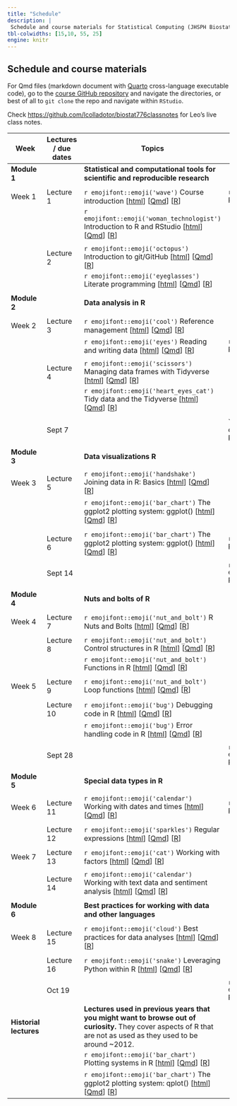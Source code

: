 ```yaml
---
title: "Schedule"
description: |
 Schedule and course materials for Statistical Computing (JHSPH Biostatistics 140.776).
tbl-colwidths: [15,10, 55, 25]
engine: knitr
---
```


## Schedule and course materials

For Qmd files (markdown document with [Quarto](https://quarto.org/docs/authoring/markdown-basics.html) cross-language executable code), go to the [course GitHub repository](https://github.com/lcolladotor/jhustatcomputing) and navigate the directories, or best of all to `git clone` the repo and navigate within `RStudio`.

Check <https://github.com/lcolladotor/biostat776classnotes> for Leo's live class notes.

::: column-page
| Week | Lectures / due dates | Topics | Projects |   |
|---------|---------|----------------------------|------------------|---------|
| **Module 1** |  | **Statistical and computational tools for scientific and reproducible research** |  |  |
|  |  |  |  |  |
| Week 1 | Lecture 1 | `r emojifont::emoji('wave')` Course introduction \[[html](posts/01-welcome/index.html)\] \[[Qmd](https://github.com/lcolladotor/jhustatcomputing/blob/main/posts/01-welcome/index.qmd)\] \[[R](https://github.com/lcolladotor/jhustatcomputing/blob/main/posts/01-welcome/index.R)\] | `r emojifont::emoji('palm_tree')` Project 0 \[[html](projects/project-0/index.html)\] \[[Qmd](https://github.com/lcolladotor/jhustatcomputing/blob/main/projects/project-0/index.qmd)\] \[[R](https://github.com/lcolladotor/jhustatcomputing/blob/main/projects/project-0/index.R)\] |  |
|  |  | `r emojifont::emoji('woman_technologist')` Introduction to R and RStudio \[[html](posts/02-introduction-to-r-and-rstudio/index.html)\] \[[Qmd](https://github.com/lcolladotor/jhustatcomputing/blob/main/posts/02-introduction-to-r-and-rstudio/index.qmd)\] \[[R](https://github.com/lcolladotor/jhustatcomputing/blob/main/posts/02-introduction-to-r-and-rstudio/index.R)\] |  |  |
|  |  |  |  |  |
|  | Lecture 2 | `r emojifont::emoji('octopus')` Introduction to git/GitHub \[[html](posts/03-introduction-to-gitgithub/index.html)\] \[[Qmd](https://github.com/lcolladotor/jhustatcomputing/blob/main/posts/03-introduction-to-gitgithub/index.qmd)\] \[[R](https://github.com/lcolladotor/jhustatcomputing/blob/main/posts/03-introduction-to-gitgithub/index.R)\] |  |  |
|  |  | `r emojifont::emoji('eyeglasses')` Literate programming \[[html](posts/05-literate-programming/index.html)\] \[[Qmd](https://github.com/lcolladotor/jhustatcomputing/blob/main/posts/05-literate-programming/index.qmd)\] \[[R](https://github.com/lcolladotor/jhustatcomputing/blob/main/posts/05-literate-programming/index.R)\] |  |  |
|  |  |  |  |  |
| **Module 2** |  | **Data analysis in R** |  |  |
|  |  |  |  |  |
| Week 2 | Lecture 3 | `r emojifont::emoji('cool')` Reference management \[[html](posts/06-reference-management/index.html)\] \[[Qmd](https://github.com/lcolladotor/jhustatcomputing/blob/main/posts/06-reference-management/index.qmd)\] \[[R](https://github.com/lcolladotor/jhustatcomputing/blob/main/posts/06-reference-management/index.R)\] |  |  |
|  |  | `r emojifont::emoji('eyes')` Reading and writing data \[[html](posts/07-reading-and-writing-data/index.html)\] \[[Qmd](https://github.com/lcolladotor/jhustatcomputing/blob/main/posts/07-reading-and-writing-data/index.qmd)\] \[[R](https://github.com/lcolladotor/jhustatcomputing/blob/main/posts/07-reading-and-writing-data/index.R)\] | `r emojifont::emoji('palm_tree')` Project 1 \[[html](projects/project-1/index.html)\] \[[Qmd](https://github.com/lcolladotor/jhustatcomputing/blob/main/projects/project-1/index.qmd)\] \[[R](https://github.com/lcolladotor/jhustatcomputing/blob/main/projects/project-1/index.R)\] |  |
|  |  |  |  |  |
|  | Lecture 4 | `r emojifont::emoji('scissors')` Managing data frames with Tidyverse \[[html](posts/08-managing-data-frames-with-tidyverse/index.html)\] \[[Qmd](https://github.com/lcolladotor/jhustatcomputing/blob/main/posts/08-managing-data-frames-with-tidyverse/index.qmd)\] \[[R](https://github.com/lcolladotor/jhustatcomputing/blob/main/posts/08-managing-data-frames-with-tidyverse/index.R)\] |  |  |
|  |  | `r emojifont::emoji('heart_eyes_cat')` Tidy data and the Tidyverse \[[html](posts/09-tidy-data-and-the-tidyverse/index.html)\] \[[Qmd](https://github.com/lcolladotor/jhustatcomputing/blob/main/posts/09-tidy-data-and-the-tidyverse/index.qmd)\] \[[R](https://github.com/lcolladotor/jhustatcomputing/blob/main/posts/09-tidy-data-and-the-tidyverse/index.R)\] |  |  |
|  |  |  |  |  |
|  | Sept 7 |  | \``r emojifont::emoji('fallen_leaf')` Project 0 due |  |
|  |  |  |  |  |
| **Module 3** |  | **Data visualizations R** |  |  |
|  |  |  |  |  |
| Week 3 | Lecture 5 | `r emojifont::emoji('handshake')` Joining data in R: Basics \[[html](posts/10-joining-data-in-r/index.html)\] \[[Qmd](https://github.com/lcolladotor/jhustatcomputing/blob/main/posts/10-joining-data-in-r/index.qmd)\] \[[R](https://github.com/lcolladotor/jhustatcomputing/blob/main/posts/10-joining-data-in-r/index.R)\] |  |  |
|  |  | `r emojifont::emoji('bar_chart')` The ggplot2 plotting system: ggplot() \[[html](posts/13-ggplot2-plotting-system-part-2/index.html)\] \[[Qmd](https://github.com/lcolladotor/jhustatcomputing/blob/main/posts/13-ggplot2-plotting-system-part-2/index.qmd)\] \[[R](https://github.com/lcolladotor/jhustatcomputing/blob/main/posts/13-ggplot2-plotting-system-part-2/index.R)\] |  |  |
|  |  |  |  |  |
|  | Lecture 6 | `r emojifont::emoji('bar_chart')` The ggplot2 plotting system: ggplot() \[[html](posts/13-ggplot2-plotting-system-part-2/index.html)\] \[[Qmd](https://github.com/lcolladotor/jhustatcomputing/blob/main/posts/13-ggplot2-plotting-system-part-2/index.qmd)\] \[[R](https://github.com/lcolladotor/jhustatcomputing/blob/main/posts/13-ggplot2-plotting-system-part-2/index.R)\] | `r emojifont::emoji('palm_tree')` Project 2 \[[html](projects/project-2/index.html)\] \[[Qmd](https://github.com/lcolladotor/jhustatcomputing/blob/main/projects/project-2/index.qmd)\] \[[R](https://github.com/lcolladotor/jhustatcomputing/blob/main/projects/project-2/index.R)\] |  |
|  |  |  |  |  |
|  | Sept 14 |  | `r emojifont::emoji('fallen_leaf')` Project 1 due |  |
|  |  |  |  |  |
| **Module 4** |  | **Nuts and bolts of R** |  |  |
|  |  |  |  |  |
| Week 4 | Lecture 7 | `r emojifont::emoji('nut_and_bolt')` R Nuts and Bolts \[[html](posts/14-r-nuts-and-bolts/index.html)\] \[[Qmd](https://github.com/lcolladotor/jhustatcomputing/blob/main/posts/14-r-nuts-and-bolts/index.qmd)\] \[[R](https://github.com/lcolladotor/jhustatcomputing/blob/main/posts/14-r-nuts-and-bolts/index.R)\] |  |  |
|  |  |  |  |  |
|  | Lecture 8 | `r emojifont::emoji('nut_and_bolt')` Control structures in R \[[html](posts/15-control-structures/index.html)\] \[[Qmd](https://github.com/lcolladotor/jhustatcomputing/blob/main/posts/15-control-structures/index.qmd)\] \[[R](https://github.com/lcolladotor/jhustatcomputing/blob/main/posts/15-control-structures/index.R)\] |  |  |
|  |  | `r emojifont::emoji('nut_and_bolt')` Functions in R \[[html](posts/16-functions/index.html)\] \[[Qmd](https://github.com/lcolladotor/jhustatcomputing/blob/main/posts/16-functions/index.qmd)\] \[[R](https://github.com/lcolladotor/jhustatcomputing/blob/main/posts/16-functions/index.R)\] |  |  |
|  |  |  |  |  |
| Week 5 | Lecture 9 | `r emojifont::emoji('nut_and_bolt')` Loop functions \[[html](posts/17-loop-functions/index.html)\] \[[Qmd](https://github.com/lcolladotor/jhustatcomputing/blob/main/posts/17-loop-functions/index.qmd)\] \[[R](https://github.com/lcolladotor/jhustatcomputing/blob/main/posts/17-loop-functions/index.R)\] |  |  |
|  |  |  |  |  |
|  | Lecture 10 | `r emojifont::emoji('bug')` Debugging code in R \[[html](posts/18-debugging-r-code/index.html)\] \[[Qmd](https://github.com/lcolladotor/jhustatcomputing/blob/main/posts/18-debugging-r-code/index.qmd)\] \[[R](https://github.com/lcolladotor/jhustatcomputing/blob/main/posts/18-debugging-r-code/index.R)\] |  |  |
|  |  | `r emojifont::emoji('bug')` Error handling code in R \[[html](posts/19-error-handling-and-generation/index.html)\] \[[Qmd](https://github.com/lcolladotor/jhustatcomputing/blob/main/posts/19-error-handling-and-generation/index.qmd)\] \[[R](https://github.com/lcolladotor/jhustatcomputing/blob/main/posts/19-error-handling-and-generation/index.R)\] |  |  |
|  |  |  |  |  |
|  | Sept 28 |  | `r emojifont::emoji('fallen_leaf')` Project 2 due |  |
|  |  |  |  |  |
| **Module 5** |  | **Special data types in R** |  |  |
|  |  |  |  |  |
| Week 6 | Lecture 11 | `r emojifont::emoji('calendar')` Working with dates and times \[[html](posts/20-working-with-dates-and-times/index.html)\] \[[Qmd](https://github.com/lcolladotor/jhustatcomputing/blob/main/posts/20-working-with-dates-and-times/index.qmd)\] \[[R](https://github.com/lcolladotor/jhustatcomputing/blob/main/posts/20-working-with-dates-and-times/index.R)\] | `r emojifont::emoji('palm_tree')` Project 3 \[[html](projects/project-3/index.html)\] \[[Qmd](https://github.com/lcolladotor/jhustatcomputing/blob/main/projects/project-3/index.qmd)\] \[[R](https://github.com/lcolladotor/jhustatcomputing/blob/main/projects/project-3/index.R)\] |  |
|  |  |  |  |  |
|  | Lecture 12 | `r emojifont::emoji('sparkles')` Regular expressions \[[html](posts/21-regular-expressions/index.html)\] \[[Qmd](https://github.com/lcolladotor/jhustatcomputing/blob/main/posts/21-regular-expressions/index.qmd)\] \[[R](https://github.com/lcolladotor/jhustatcomputing/blob/main/posts/21-regular-expressions/index.R)\] |  |  |
|  |  |  |  |  |
| Week 7 | Lecture 13 | `r emojifont::emoji('cat')` Working with factors \[[html](posts/22-working-with-factors/index.html)\] \[[Qmd](https://github.com/lcolladotor/jhustatcomputing/blob/main/posts/22-working-with-factors/index.qmd)\] \[[R](https://github.com/lcolladotor/jhustatcomputing/blob/main/posts/22-working-with-factors/index.R)\] |  |  |
|  |  |  |  |  |
|  | Lecture 14 | `r emojifont::emoji('calendar')` Working with text data and sentiment analysis \[[html](posts/23-working-with-text-sentiment-analysis/index.html)\] \[[Qmd](https://github.com/lcolladotor/jhustatcomputing/blob/main/posts/23-working-with-text-sentiment-analysis/index.qmd)\] \[[R](https://github.com/lcolladotor/jhustatcomputing/blob/main/posts/23-working-with-text-sentiment-analysis/index.R)\] |  |  |
|  |  |  |  |  |
| **Module 6** |  | **Best practices for working with data and other languages** |  |  |
|  |  |  |  |  |
| Week 8 | Lecture 15 | `r emojifont::emoji('cloud')` Best practices for data analyses \[[html](posts/24-best-practices-data-analyses/index.html)\] \[[Qmd](https://github.com/lcolladotor/jhustatcomputing/blob/main/posts/24-best-practices-data-analyses/index.qmd)\] \[[R](https://github.com/lcolladotor/jhustatcomputing/blob/main/posts/24-best-practices-data-analyses/index.R)\] |  |  |
|  |  |  |  |  |
|  | Lecture 16 | `r emojifont::emoji('snake')` Leveraging Python within R \[[html](posts/25-python-for-r-users/index.html)\] \[[Qmd](https://github.com/lcolladotor/jhustatcomputing/blob/main/posts/25-python-for-r-users/index.qmd)\] \[[R](https://github.com/lcolladotor/jhustatcomputing/blob/main/posts/25-python-for-r-users/index.R)\] |  |  |
|  |  |  |  |  |
|  | Oct 19 |  | `r emojifont::emoji('fallen_leaf')` Project 3 due |  |
| **Historial lectures** |  | **Lectures used in previous years that you might want to browse out of curiosity.** They cover aspects of R that are not as used as they used to be around \~2012. |  |  |
|  |  | `r emojifont::emoji('bar_chart')` Plotting systems in R \[[html](posts/11-plotting-systems/index.html)\] \[[Qmd](https://github.com/lcolladotor/jhustatcomputing/blob/main/posts/11-plotting-systems/index.qmd)\] \[[R](https://github.com/lcolladotor/jhustatcomputing/blob/main/posts/11-plotting-systems/index.R)\] |  |  |
|  |  | `r emojifont::emoji('bar_chart')` The ggplot2 plotting system: qplot() \[[html](posts/12-ggplot2-plotting-system-part-1/index.html)\] \[[Qmd](https://github.com/lcolladotor/jhustatcomputing/blob/main/posts/12-ggplot2-plotting-system-part-1/index.qmd)\] \[[R](https://github.com/lcolladotor/jhustatcomputing/blob/main/posts/12-ggplot2-plotting-system-part-1/index.R)\] |  |  |
:::
